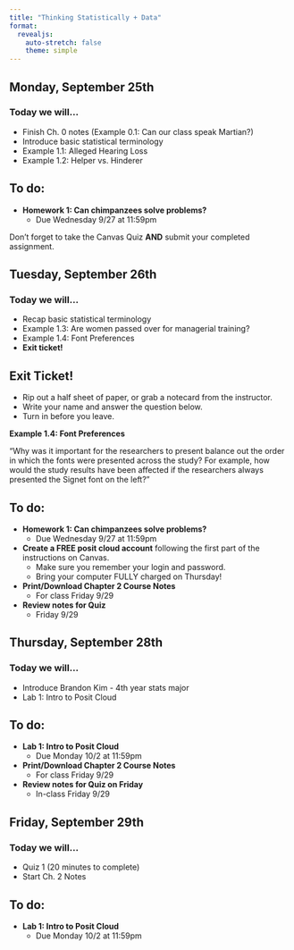 ```yaml
---
title: "Thinking Statistically + Data"
format: 
  revealjs:
    auto-stretch: false
    theme: simple
---
```


## Monday, September 25th
### Today we will...

+ Finish Ch. 0 notes (Example 0.1: Can our class speak Martian?)
+ Introduce basic statistical terminology
+ Example 1.1: Alleged Hearing Loss
+ Example 1.2: Helper vs. Hinderer

## To do:

+ **Homework 1: Can chimpanzees solve problems?**
  + Due Wednesday 9/27 at 11:59pm
  
::: callout-warning
Don't forget to take the Canvas Quiz **AND** submit your completed assignment.
:::

## Tuesday, September 26th
### Today we will...

+ Recap basic statistical terminology
+ Example 1.3: Are women passed over for managerial training?
+ Example 1.4: Font Preferences
+ **Exit ticket!**

## Exit Ticket!

+ Rip out a half sheet of paper, or grab a notecard from the instructor.
+ Write your name and answer the question below.
+ Turn in before you leave.

**Example 1.4: Font Preferences**

"Why was it important for the researchers to present balance out the order in which the fonts were presented across the study? For example, how would the study results have been affected if the researchers always presented the Signet font on the left?"

## To do:

+ **Homework 1: Can chimpanzees solve problems?**
  + Due Wednesday 9/27 at 11:59pm

+ **Create a FREE posit cloud account** following the first part of the instructions on Canvas.
  + Make sure you remember your login and password.
  + Bring your computer FULLY charged on Thursday!
  
+ **Print/Download Chapter 2 Course Notes**
  + For class Friday 9/29
+ **Review notes for Quiz**
  + Friday 9/29
  
## Thursday, September 28th
### Today we will...

+ Introduce Brandon Kim - 4th year stats major
+ Lab 1: Intro to Posit Cloud

## To do:

+ **Lab 1: Intro to Posit Cloud**
  + Due Monday 10/2 at 11:59pm
+ **Print/Download Chapter 2 Course Notes**
  + For class Friday 9/29
+ **Review notes for Quiz on Friday**
  + In-class Friday 9/29

## Friday, September 29th
### Today we will...

+ Quiz 1 (20 minutes to complete)
+ Start Ch. 2 Notes

## To do:

+ **Lab 1: Intro to Posit Cloud**
  + Due Monday 10/2 at 11:59pm
